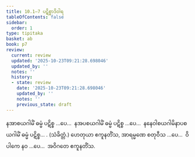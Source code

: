 ```yaml
---
title: 10.1–7 ပဋိစ္စာဒိဝါရ
tableOfContents: false
sidebar:
  order: 1
type: tipitaka
basket: ab
book: p7
review:
  current: review
  updated: '2025-10-23T09:21:28.698046'
  updated_by: ''
  notes: ''
  history:
  - state: review
    date: '2025-10-23T09:21:28.698046'
    updated_by: ''
    notes: ''
    previous_state: draft
---
```



<ReviewStatus review={frontmatter.review} showDetails={true} />

<HypothesisAnnotation frontmatter={frontmatter} />

<DynamicBreadcrumb />

<Division number="23" book="p7" e="ch" v="40" p="69">

<Paragraph number="49" book="p7">
နအာစယဂါမိံ ဓမ္မံ ပဋိစ္စ …ပေ…  နအပစယဂါမိံ ဓမ္မံ ပဋိစ္စ …ပေ…  နနေဝါစယဂါမိနာပစယဂါမိံ ဓမ္မံ ပဋိစ္စ… . (သံခိတ္တံ.)
</Paragraph>

<Paragraph number="50" book="p7">
ဟေတုယာ ဧကူနတိံသ, အာရမ္မဏေ စတုဝီသ …ပေ…  ဝိပါကေ နဝ …ပေ…  အဝိဂတေ ဧကူနတိံသ.
</Paragraph>
</Division>